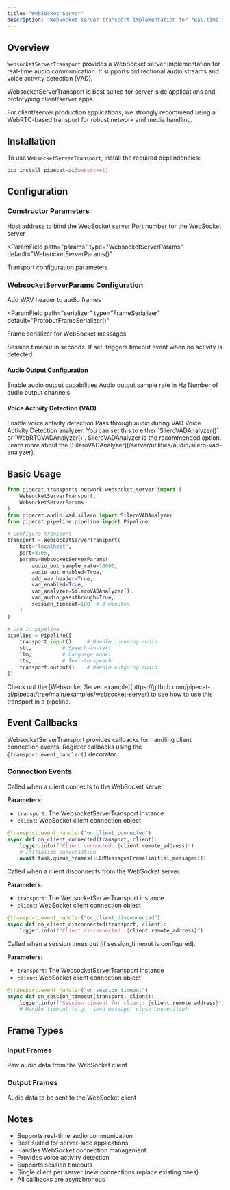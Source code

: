 ```yaml
---
title: "WebSocket Server"
description: "WebSocket server transport implementation for real-time audio communication"
---
```


## Overview

`WebsocketServerTransport` provides a WebSocket server implementation for real-time audio communication. It supports bidirectional audio streams and voice activity detection (VAD).

<Warning>
WebsocketServerTransport is best suited for server-side applications and prototyping client/server apps.

For client/server production applications, we strongly recommend using a WebRTC-based transport
for robust network and media handling.

</Warning>

## Installation

To use `WebsocketServerTransport`, install the required dependencies:

```bash
pip install pipecat-ai[websocket]
```

## Configuration

### Constructor Parameters

<ParamField path="host" type="str" default="localhost">
  Host address to bind the WebSocket server
</ParamField>

<ParamField path="port" type="int" default="8765">
  Port number for the WebSocket server
</ParamField>

<ParamField
  path="params"
  type="WebsocketServerParams"
  default="WebsocketServerParams()"
>
  Transport configuration parameters
</ParamField>

### WebsocketServerParams Configuration

<ParamField path="add_wav_header" type="bool" default="False">
  Add WAV header to audio frames
</ParamField>

<ParamField
  path="serializer"
  type="FrameSerializer"
  default="ProtobufFrameSerializer()"
>
  Frame serializer for WebSocket messages
</ParamField>

<ParamField path="session_timeout" type="int | None" default="None">
  Session timeout in seconds. If set, triggers timeout event when no activity is
  detected
</ParamField>

#### Audio Output Configuration

<ParamField path="audio_out_enabled" type="bool" default="False">
  Enable audio output capabilities
</ParamField>

<ParamField path="audio_out_sample_rate" type="int" default="16000">
  Audio output sample rate in Hz
</ParamField>

<ParamField path="audio_out_channels" type="int" default="1">
  Number of audio output channels
</ParamField>

#### Voice Activity Detection (VAD)

<ParamField path="vad_enabled" type="bool" default="False">
  Enable voice activity detection
</ParamField>

<ParamField path="vad_audio_passthrough" type="bool" default="False">
  Pass through audio during VAD
</ParamField>

<ParamField path="vad_analyzer" type="VADAnalyzer | None" default="None">
  Voice Activity Detection analyzer. You can set this to either
  `SileroVADAnalyzer()` or `WebRTCVADAnalyzer()`. SileroVADAnalyzer is the
  recommended option. Learn more about the
  [SileroVADAnalyzer](/server/utilities/audio/silero-vad-analyzer).
</ParamField>

## Basic Usage

```python
from pipecat.transports.network.websocket_server import (
    WebsocketServerTransport,
    WebsocketServerParams
)
from pipecat.audio.vad.silero import SileroVADAnalyzer
from pipecat.pipeline.pipeline import Pipeline

# Configure transport
transport = WebsocketServerTransport(
    host="localhost",
    port=8765,
    params=WebsocketServerParams(
        audio_out_sample_rate=16000,
        audio_out_enabled=True,
        add_wav_header=True,
        vad_enabled=True,
        vad_analyzer=SileroVADAnalyzer(),
        vad_audio_passthrough=True,
        session_timeout=180  # 3 minutes
    )
)

# Use in pipeline
pipeline = Pipeline([
    transport.input(),    # Handle incoming audio
    stt,          # Speech-to-text
    llm,          # Language model
    tts,          # Text-to-speech
    transport.output()    # Handle outgoing audio
])
```

<Tip>
  Check out the [Websocket Server
  example](https://github.com/pipecat-ai/pipecat/tree/main/examples/websocket-server)
  to see how to use this transport in a pipeline.
</Tip>

## Event Callbacks

WebsocketServerTransport provides callbacks for handling client connection events. Register callbacks using the `@transport.event_handler()` decorator.

### Connection Events

<ResponseField name="on_client_connected" type="async callback">
  Called when a client connects to the WebSocket server.

**Parameters:**

- `transport`: The WebsocketServerTransport instance
- `client`: WebSocket client connection object

```python
@transport.event_handler("on_client_connected")
async def on_client_connected(transport, client):
    logger.info(f"Client connected: {client.remote_address}")
    # Initialize conversation
    await task.queue_frames([LLMMessagesFrame(initial_messages)])
```

</ResponseField>

<ResponseField name="on_client_disconnected" type="async callback">
  Called when a client disconnects from the WebSocket server.

**Parameters:**

- `transport`: The WebsocketServerTransport instance
- `client`: WebSocket client connection object

```python
@transport.event_handler("on_client_disconnected")
async def on_client_disconnected(transport, client):
    logger.info(f"Client disconnected: {client.remote_address}")
```

</ResponseField>

<ResponseField name="on_session_timeout" type="async callback">
  Called when a session times out (if session_timeout is configured).

**Parameters:**

- `transport`: The WebsocketServerTransport instance
- `client`: WebSocket client connection object

```python
@transport.event_handler("on_session_timeout")
async def on_session_timeout(transport, client):
    logger.info(f"Session timeout for client: {client.remote_address}")
    # Handle timeout (e.g., send message, close connection)
```

</ResponseField>

## Frame Types

### Input Frames

<ParamField path="InputAudioRawFrame" type="Frame">
  Raw audio data from the WebSocket client
</ParamField>

### Output Frames

<ParamField path="OutputAudioRawFrame" type="Frame">
  Audio data to be sent to the WebSocket client
</ParamField>

## Notes

- Supports real-time audio communication
- Best suited for server-side applications
- Handles WebSocket connection management
- Provides voice activity detection
- Supports session timeouts
- Single client per server (new connections replace existing ones)
- All callbacks are asynchronous
